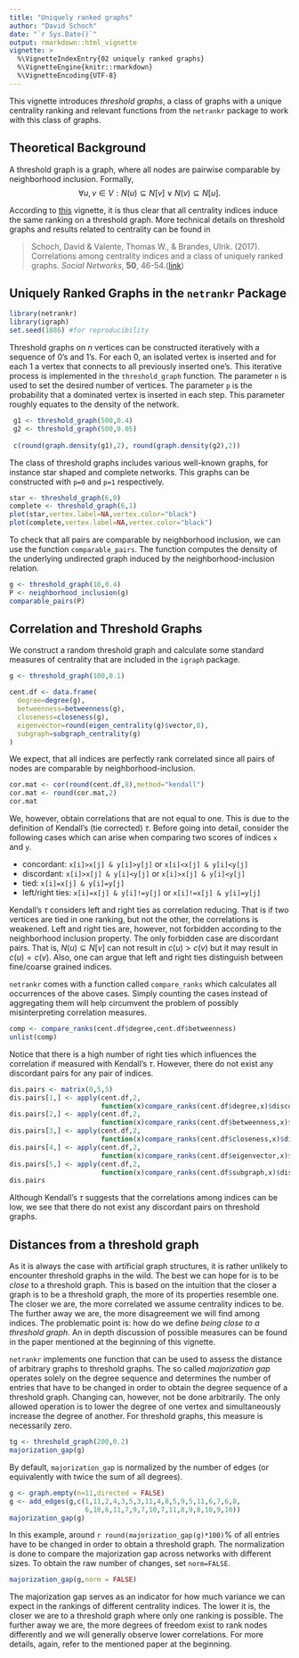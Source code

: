 ```yaml
---
title: "Uniquely ranked graphs"
author: "David Schoch"
date: "`r Sys.Date()`"
output: rmarkdown::html_vignette
vignette: >
  %\VignetteIndexEntry{02 uniquely ranked graphs}
  %\VignetteEngine{knitr::rmarkdown}
  %\VignetteEncoding{UTF-8}
---
```


This vignette introduces *threshold graphs*, a class of graphs with a unique centrality ranking and
relevant functions from the `netrankr` package to work with this class of graphs. 

## Theoretical Background

A threshold graph is a graph, where all nodes are pairwise comparable by neighborhood inclusion. Formally,
$$
\forall u,v \in V: N(u) \subseteq N[v] \; \lor \; N(v) \subseteq N[u].
$$

According to [this](neighborhood_inclusion.html) vignette, it is thus clear that all centrality indices induce the same ranking on a threshold graph. More technical details on threshold graphs and results related to centrality can be found in

> Schoch, David & Valente, Thomas W., & Brandes, Ulrik. (2017). Correlations among centrality indices
and a class of uniquely ranked graphs. *Social Networks*, **50**, 46-54.([link](http://doi.org/10.1016/j.socnet.2017.03.010))

## Uniquely Ranked Graphs in the `netrankr` Package

```r
library(netrankr)
library(igraph)
set.seed(1886) #for reproducibility
```
Threshold graphs on $n$ vertices can be constructed iteratively with a sequence of $0$'s and $1$'s.
For each $0$, an isolated vertex is inserted and for each $1$ a vertex that connects to all previously inserted one's. This iterative process is implemented in the `threshold_graph` function. The parameter `n` is used to set the desired number of vertices. The parameter `p` is the probability that a dominated vertex is inserted in each step. This parameter roughly equates to the density of the network.
```r
 g1 <- threshold_graph(500,0.4)
 g2 <- threshold_graph(500,0.05)
 
 c(round(graph.density(g1),2), round(graph.density(g2),2))
```

The class of threshold graphs includes various well-known graphs, for instance star shaped and complete networks. This graphs can be constructed with `p=0` and `p=1` respectively.
```r
star <- threshold_graph(6,0) 
complete <- threshold_graph(6,1)
plot(star,vertex.label=NA,vertex.color="black")
plot(complete,vertex.label=NA,vertex.color="black")
```

To check that all pairs are comparable by neighborhood inclusion, we can use the function `comparable_pairs`. The function computes the density of the underlying undirected graph induced by the neighborhood-inclusion relation.
```r
g <- threshold_graph(10,0.4)
P <- neighborhood_inclusion(g)
comparable_pairs(P)
```

## Correlation and Threshold Graphs
We construct a random threshold graph and calculate some standard measures of centrality that are included in the `igraph` package.
```R
g <- threshold_graph(100,0.1)

cent.df <- data.frame(
  degree=degree(g),
  betweenness=betweenness(g),
  closeness=closeness(g),
  eigenvector=round(eigen_centrality(g)$vector,8),
  subgraph=subgraph_centrality(g)
)
```

We expect, that all indices are perfectly rank correlated since all pairs of nodes are comparable by neighborhood-inclusion.
```r
cor.mat <- cor(round(cent.df,8),method="kendall")
cor.mat <- round(cor.mat,2)
cor.mat
```

We, however, obtain correlations that are not equal to one. This is due to the definition of Kendall's (tie corrected) $\tau$. Before going into detail, consider the following cases which can arise when comparing two scores of indices `x` and `y`.

* concordant: `x[i]>x[j] & y[i]>y[j]` or `x[i]<x[j] & y[i]<y[j]`
* discordant: `x[i]>x[j] & y[i]<y[j]` or `x[i]>x[j] & y[i]<y[j]`
* tied: `x[i]=x[j] & y[i]=y[j]`
* left/right ties: `x[i]=x[j] & y[i]!=y[j]` or `x[i]!=x[j] & y[i]=y[j]`

Kendall's $\tau$ considers left and right ties as correlation reducing. That is if two vertices are tied in one ranking, but not the other, the correlations is weakened. Left and right ties are, however, not forbidden according to the neighborhood inclusion property. The only forbidden case are discordant pairs. That is, $N(u)\subseteq N[v]$ can not result in $c(u)>c(v)$ but it may result in $c(u)=c(v)$. Also, one can argue that left and right ties distinguish between fine/coarse grained indices.  

`netrankr` comes with a function called `compare_ranks` which calculates all occurrences of the above cases. Simply counting the cases instead of aggregating them will help circumvent the problem of possibly misinterpreting correlation measures.

```R
comp <- compare_ranks(cent.df$degree,cent.df$betweenness)
unlist(comp)
```

Notice that there is a high number of right ties which influences the correlation if measured with Kendall's $\tau$. However, there do not exist any discordant pairs for any pair of indices.

```r
dis.pairs <- matrix(0,5,5)
dis.pairs[1,] <- apply(cent.df,2,
                       function(x)compare_ranks(cent.df$degree,x)$discordant)
dis.pairs[2,] <- apply(cent.df,2,
                       function(x)compare_ranks(cent.df$betweenness,x)$discordant)
dis.pairs[3,] <- apply(cent.df,2,
                       function(x)compare_ranks(cent.df$closeness,x)$discordant)
dis.pairs[4,] <- apply(cent.df,2,
                       function(x)compare_ranks(cent.df$eigenvector,x)$discordant)
dis.pairs[5,] <- apply(cent.df,2,
                       function(x)compare_ranks(cent.df$subgraph,x)$discordant)
dis.pairs
```

Although Kendall's $\tau$ suggests that the correlations among indices can be low,
we see that there do not exist any discordant pairs on threshold graphs.

## Distances from a threshold graph

As it is always the case with artificial graph structures, it is rather unlikely to encounter threshold graphs in the wild. The best we can hope for is to be *close* to a threshold graph. This is based on the intuition that the closer a graph is to be a threshold graph, the more of its properties resemble one. The closer we are, the more correlated we assume centrality indices to be. The further away we are, the more disagreement we will find among indices. The problematic point is: how do we define *being close to a threshold graph*.
An in depth discussion of possible measures can be found in the paper mentioned at the beginning of this vignette. 

`netrankr` implements one function that can be used to assess the distance of arbitrary graphs to threshold graphs.
The so called *majorization gap* operates solely on the degree sequence and determines the number of entries that have to be changed in order to obtain the degree sequence of a threshold graph. Changing can, however, not be done arbitrarily. The only allowed operation is to lower the degree of one vertex and simultaneously increase the degree of another. For threshold graphs, this measure is necessarily zero.

```r
tg <- threshold_graph(200,0.2)
majorization_gap(g)
```

By default, `majorization_gap` is normalized by the number of edges (or equivalently with twice the sum of all degrees). 

```r

g <- graph.empty(n=11,directed = FALSE)
g <- add_edges(g,c(1,11,2,4,3,5,3,11,4,8,5,9,5,11,6,7,6,8,
                   6,10,6,11,7,9,7,10,7,11,8,9,8,10,9,10))
majorization_gap(g)
```

In this example, around `r round(majorization_gap(g)*100)`% of all entries have to be changed in order to obtain a threshold graph. The normalization is done to compare the majorization gap across networks with different sizes. To obtain the raw number of changes, set `norm=FALSE`.
```r
majorization_gap(g,norm = FALSE)
```

The majorization gap serves as an indicator for how much variance we can expect in the rankings of different centrality indices. The lower it is, the closer we are to a threshold graph where only one ranking is possible. The further away we are, the more degrees of freedom exist to rank nodes differently and we will generally observe lower correlations. For more details, again, refer to the mentioned paper at the beginning.

